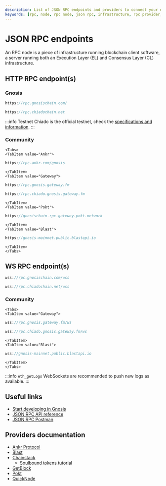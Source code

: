 ```yaml
---
description: List of JSON RPC endpoints and providers to connect your dapp to Gnosis or Chiado
keywords: [rpc, node, rpc node, json rpc, infrastructure, rpc provider, rpc endpoint]
---
```


# JSON RPC endpoints

An RPC node is a piece of infrastructure running blockchain client software, a server running both an Execution Layer (EL) and Consensus Layer (CL) infrastructure. 

## HTTP RPC endpoint(s)

### Gnosis

```jsx title="Gnosis Mainnet"
https://rpc.gnosischain.com/
```

```jsx title="Chiado Testnet"
https://rpc.chiadochain.net
```
:::info Testnet
Chiado is the official testnet, check the [specifications and information](/about/networks/chiado).
:::

### Community

```mdx-code-block
<Tabs>
<TabItem value="Ankr">
```

```jsx title="Gnosis Mainnet"
https://rpc.ankr.com/gnosis
```

```mdx-code-block
</TabItem>
<TabItem value="Gateway">
```

```jsx title="Gnosis Mainnet"
https://rpc.gnosis.gateway.fm
```

```jsx title="Chiado Testnet (archival)"
https://rpc.chiado.gnosis.gateway.fm
```

```mdx-code-block
</TabItem>
<TabItem value="Pokt">
```

```jsx title="Gnosis Mainnet"
https://gnosischain-rpc.gateway.pokt.network
```

```mdx-code-block
</TabItem>
<TabItem value="Blast">
```

```jsx title="Gnosis Mainnet"
https://gnosis-mainnet.public.blastapi.io
```

```mdx-code-block
</TabItem>
</Tabs>
```

## WS RPC endpoint(s)

```jsx title="Gnosis Mainnet"
wss://rpc.gnosischain.com/wss
```

```jsx title="Chiado Testnet"
wss://rpc.chiadochain.net/wss
```

### Community

```mdx-code-block
<Tabs>
<TabItem value="Gateway">
```

```jsx title="Gnosis Mainnet (archival)"
wss://rpc.gnosis.gateway.fm/ws
```

```jsx title="Chiado Testnet (archival)"
wss://rpc.chiado.gnosis.gateway.fm/ws
```

```mdx-code-block
</TabItem>
<TabItem value="Blast">
```

```jsx title="Gnosis Mainnet"
wss://gnosis-mainnet.public.blastapi.io
```

```mdx-code-block
</TabItem>
</Tabs>
```

:::info `eth_getLogs`
WebSockets are recommended to push new logs as available.
:::

## Useful links

- [Start developing in Gnosis](/developers)
- [JSON RPC API reference](https://ethereum.org/en/developers/docs/apis/json-rpc/)
- [JSON RPC Postman](https://documenter.getpostman.com/view/4117254/ethereum-json-rpc/RVu7CT5J?version=latest)

## Providers documentation
- [Ankr Protocol](https://www.ankr.com/protocol/public/gnosis/) 
- [Blast](https://blastapi.io/public-api/gnosis)
- [Chainstack](https://chainstack.com/build-better-with-gnosis-chain/) 
  - [Soulbound tokens tutorial](https://docs.chainstack.com/tutorials/gnosis/simple-soulbound-token-with-remix-and-openzeppelin)
- [GetBlock](https://getblock.io/)
- [Pokt](https://docs.pokt.network/home/use/public-rpc/gnosis-chain)
- [QuickNode](https://www.quicknode.com/docs/gnosis)